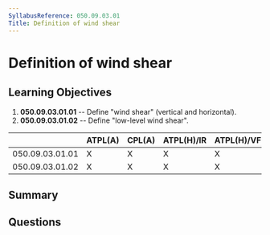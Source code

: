 ```yaml
---
SyllabusReference: 050.09.03.01
Title: Definition of wind shear
---
```


# Definition of wind shear

## Learning Objectives

1. **050.09.03.01.01** -- Define "wind shear" (vertical and horizontal).
2. **050.09.03.01.02** -- Define "low-level wind shear".

|                 | ATPL(A) | CPL(A) | ATPL(H)/IR | ATPL(H)/VFR | CPL(H) | IR  | CBIR(A) |
| --------------- | ------- | ------ | ---------- | ----------- | ------ | --- | ------- |
| 050.09.03.01.01 | X       | X      | X          | X           | X      | X   | X       |
| 050.09.03.01.02 | X       | X      | X          | X           | X      | X   | X       |

## Summary

## Questions
